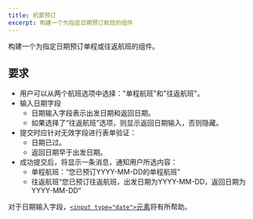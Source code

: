 ```yaml
---
title: 机票预订
excerpt: 构建一个为指定日期预订航班的组件
---
```


构建一个为指定日期预订单程或往返航班的组件。

## 要求

* 用户可以从两个航班选项中选择："单程航班"和"往返航班"。
* 输入日期字段
  * 日期输入字段表示出发日期和返回日期。
  * 如果选择了“往返航班”选项，则显示返回日期输入，否则隐藏。
* 提交时应针对无效字段进行表单验证：
  * 日期已过。
  * 返回日期早于出发日期。
* 成功提交后，将显示一条消息，通知用户所选内容：
  * 单程航班：“您已预订YYYY-MM-DD的单程航班”
  * 往返航班“您已预订往返航班，出发日期为YYYY-MM-DD，返回日期为YYYY-MM-DD”

对于日期输入字段，[`<input type="date">`元素](https://developer.mozilla.org/en-US/docs/Web/HTML/Element/input/date)将有所帮助。
